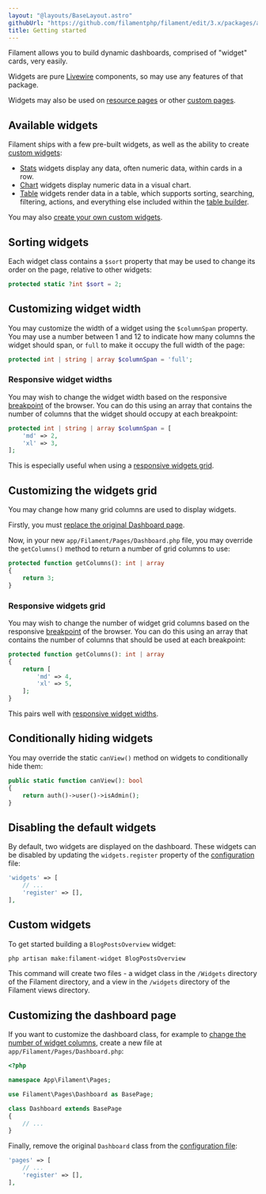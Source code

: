 ```yaml
---
layout: "@layouts/BaseLayout.astro"
githubUrl: "https://github.com/filamentphp/filament/edit/3.x/packages/app/docs/05-dashboard/01-getting-started.md"
title: Getting started
---
```


Filament allows you to build dynamic dashboards, comprised of "widget" cards, very easily.

Widgets are pure [Livewire](https://laravel-livewire.com) components, so may use any features of that package.

Widgets may also be used on [resource pages](../resources/widgets) or other [custom pages](../pages/widgets).

## Available widgets

Filament ships with a few pre-built widgets, as well as the ability to create [custom widgets](#custom-widgets):

- [Stats](stats) widgets display any data, often numeric data, within cards in a row.
- [Chart](charts) widgets display numeric data in a visual chart.
- [Table](tables) widgets render data in a table, which supports sorting, searching, filtering, actions, and everything else included within the [table builder](../../tables).

You may also [create your own custom widgets](#custom-widgets).

## Sorting widgets

Each widget class contains a `$sort` property that may be used to change its order on the page, relative to other widgets:

```php
protected static ?int $sort = 2;
```

## Customizing widget width

You may customize the width of a widget using the `$columnSpan` property. You may use a number between 1 and 12 to indicate how many columns the widget should span, or `full` to make it occupy the full width of the page:

```php
protected int | string | array $columnSpan = 'full';
```

### Responsive widget widths

You may wish to change the widget width based on the responsive [breakpoint](https://tailwindcss.com/docs/responsive-design#overview) of the browser. You can do this using an array that contains the number of columns that the widget should occupy at each breakpoint:

```php
protected int | string | array $columnSpan = [
    'md' => 2,
    'xl' => 3,
];
```

This is especially useful when using a [responsive widgets grid](#responsive-widgets-grid).

## Customizing the widgets grid

You may change how many grid columns are used to display widgets.

Firstly, you must [replace the original Dashboard page](#customizing-the-dashboard-page).

Now, in your new `app/Filament/Pages/Dashboard.php` file, you may override the `getColumns()` method to return a number of grid columns to use:

```php
protected function getColumns(): int | array
{
    return 3;
}
```

### Responsive widgets grid

You may wish to change the number of widget grid columns based on the responsive [breakpoint](https://tailwindcss.com/docs/responsive-design#overview) of the browser. You can do this using an array that contains the number of columns that should be used at each breakpoint:

```php
protected function getColumns(): int | array
{
    return [
        'md' => 4,
        'xl' => 5,
    ];
}
```

This pairs well with [responsive widget widths](#responsive-widget-widths).

## Conditionally hiding widgets

You may override the static `canView()` method on widgets to conditionally hide them:

```php
public static function canView(): bool
{
    return auth()->user()->isAdmin();
}
```

## Disabling the default widgets

By default, two widgets are displayed on the dashboard. These widgets can be disabled by updating the `widgets.register` property of the [configuration](installation#publishing-configuration) file:

```php
'widgets' => [
    // ...
    'register' => [],
],
```

## Custom widgets

To get started building a `BlogPostsOverview` widget:

```bash
php artisan make:filament-widget BlogPostsOverview
```

This command will create two files - a widget class in the `/Widgets` directory of the Filament directory, and a view in the `/widgets` directory of the Filament views directory.

## Customizing the dashboard page

If you want to customize the dashboard class, for example to [change the number of widget columns](#customizing-widget-width), create a new file at `app/Filament/Pages/Dashboard.php`:

```php
<?php

namespace App\Filament\Pages;

use Filament\Pages\Dashboard as BasePage;

class Dashboard extends BasePage
{
    // ...
}
```

Finally, remove the original `Dashboard` class from the [configuration file](installation#publishing-configuration):

```php
'pages' => [
    // ...
    'register' => [],
],
```
